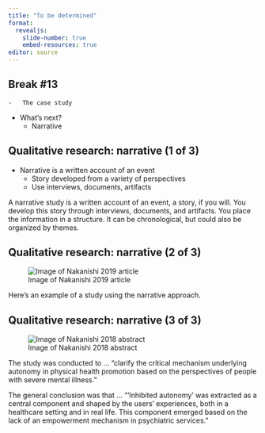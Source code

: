 ```yaml
---
title: "To be determined"
format: 
  revealjs:
    slide-number: true
    embed-resources: true
editor: source
---
```


## Break #13

    -   The case study
-   What's next?
    -   Narrative
  
## Qualitative research: narrative (1 of 3)

-   Narrative is a written account of an event
    -   Story developed from a variety of perspectives
    -   Use interviews, documents, artifacts

::: notes

A narrative study is a written account of an event, a story, if you will. You develop this story through interviews, documents, and artifacts. You place the information in a structure. It can be chronological, but could also be organized by themes.

:::

## Qualitative research: narrative (2 of 3)

![Image of Nakanishi 2019 article](../images/06/nakanishi01.png)

::: notes

Here's an example of a study using the narrative approach.

:::

## Qualitative research: narrative (3 of 3)

![Image of Nakanishi 2018 abstract](../images/06/nakanishi02.png)

::: notes

The study was conducted to ... "clarify the critical mechanism underlying autonomy in physical health promotion based on the perspectives of people with severe mental illness."

The general conclusion was that ...  "'Inhibited autonomy' was extracted as a central component and shaped by the users’ experiences, both in a healthcare setting and in real life. This component emerged based on the lack of an empowerment mechanism in psychiatric services."

:::

